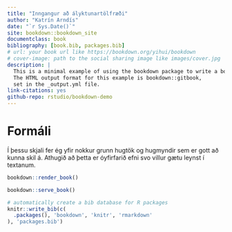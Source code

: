 ```yaml
--- 
title: "Inngangur að ályktunartölfræði"
author: "Katrín Arndís"
date: "`r Sys.Date()`"
site: bookdown::bookdown_site
documentclass: book
bibliography: [book.bib, packages.bib]
# url: your book url like https://bookdown.org/yihui/bookdown
# cover-image: path to the social sharing image like images/cover.jpg
description: |
  This is a minimal example of using the bookdown package to write a book.
  The HTML output format for this example is bookdown::gitbook,
  set in the _output.yml file.
link-citations: yes
github-repo: rstudio/bookdown-demo
---
```


# Formáli

Í þessu skjali fer ég yfir nokkur grunn hugtök og hugmyndir sem er gott að kunna skil á. Athugið að þetta er óyfirfarið efni svo villur gætu leynst í textanum. 

```r
bookdown::render_book()
```


```r
bookdown::serve_book()
```


```r
# automatically create a bib database for R packages
knitr::write_bib(c(
  .packages(), 'bookdown', 'knitr', 'rmarkdown'
), 'packages.bib')
```
